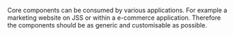 
<Meta
  title="Core/Introduction"
/>

Core components can be consumed by various applications. For example a marketing website on JSS or within a e-commerce application. Therefore the components should be as generic and customisable as possible. 